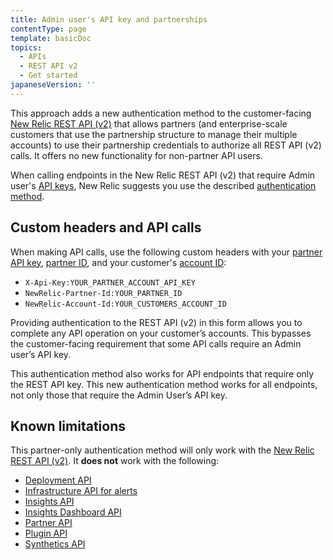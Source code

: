 ```yaml
---
title: Admin user's API key and partnerships
contentType: page
template: basicDoc
topics:
  - APIs
  - REST API v2
  - Get started
japaneseVersion: ''
---
```


This approach adds a new authentication method to the customer-facing [New Relic REST API (v2)](https://api.newrelic.com/) that allows partners (and enterprise-scale customers that use the partnership structure to manage their multiple accounts) to use their partnership credentials to authorize all REST API (v2) calls. It offers no new functionality for non-partner API users.

When calling endpoints in the New Relic REST API (v2) that require Admin user's [API keys](/docs/apis/rest-api-v2/requirements/rest-api-key), New Relic suggests you use the described [authentication method](/docs/apis/rest-api-v2/requirements/admins-api-key-partnerships#Partners).

## Custom headers and API calls

When making API calls, use the following custom headers with your [partner API key](/docs/accounts-partnerships/partnerships/partner-api/partner-api-reference#the-api-key), [partner ID](/docs/accounts-partnerships/partnerships/partner-api/partner-api-reference#partner-id), and your customer's [account ID](/docs/accounts-partnerships/accounts/account-setup/account-id):

* `X-Api-Key:YOUR_PARTNER_ACCOUNT_API_KEY`
* `NewRelic-Partner-Id:YOUR_PARTNER_ID`
* `NewRelic-Account-Id:YOUR_CUSTOMERS_ACCOUNT_ID`

Providing authentication to the REST API (v2) in this form allows you to complete any API operation on your customer’s accounts. This bypasses the customer-facing requirement that some API calls require an Admin user’s API key.

This authentication method also works for API endpoints that require only the REST API key. This new authentication method works for all endpoints, not only those that require the Admin User’s API key.

## Known limitations

This partner-only authentication method will only work with the [New Relic REST API (v2)](https://api.newrelic.com/). It **does not** work with the following:

* [Deployment API](/docs/apm/new-relic-apm/maintenance/deployment-notifications#api)
* [Infrastructure API for alerts](/docs/infrastructure/new-relic-infrastructure/infrastructure-alert-conditions/rest-api-calls-new-relic-infrastructure-alerts)
* [Insights API](/docs/insights/new-relic-insights/adding-querying-data/inserting-custom-events-insights-api)
* [Insights Dashboard API](https://docs.newrelic.com/docs/insights/insights-api/manage-dashboards/insights-dashboard-api)
* [Partner API](/docs/accounts-partnerships/partnerships/partner-api/partner-api-reference)
* [Plugin API](/docs/plugins/plugin-developer-resources/developer-reference/plugin-api-specification)
* [Synthetics API](https://docs.newrelic.com/docs/apis/synthetics-rest-api/monitor-examples/manage-synthetics-monitors-rest-api)
